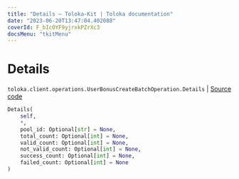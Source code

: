 ```yaml
---
title: "Details — Toloka-Kit | Toloka documentation"
date: "2023-06-20T13:47:04.402088"
coverId: F_bIcOYF9yjrxkPZrXc3
docsMenu: "tkitMenu"
---
```


# Details

`toloka.client.operations.UserBonusCreateBatchOperation.Details` | [Source code](https://github.com/Toloka/toloka-kit/blob/v1.2.0/src/client/operations.py#L366)

```python
Details(
    self,
    *,
    pool_id: Optional[str] = None,
    total_count: Optional[int] = None,
    valid_count: Optional[int] = None,
    not_valid_count: Optional[int] = None,
    success_count: Optional[int] = None,
    failed_count: Optional[int] = None
)
```